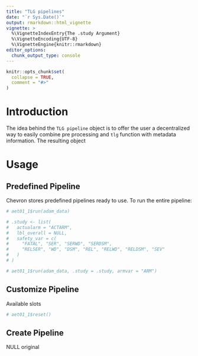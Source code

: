 ```yaml
---
title: "TLG pipelines"
date: "`r Sys.Date()`"
output: rmarkdown::html_vignette
vignette: >
  %\VignetteIndexEntry{The .study Argument}
  %\VignetteEncoding{UTF-8}
  %\VignetteEngine{knitr::rmarkdown}
editor_options: 
  chunk_output_type: console
---
```


```r
knitr::opts_chunk$set(
  collapse = TRUE,
  comment = "#>"
)
```


# Introduction 

The idea behind the `TLG pipeline` object is to offer the user a decentralized way to easily combine pre processing and `tlg` function with metadata information. The resulting object 

# Usage

## Predefined Pipeline

Chevron stores predefined pipelines ready to use. To run the entire pipeline:

```r

# aet01_1$run(adam_data)

# .study <- list(
#   actualarm = "ACTARM",
#   lbl_overall = NULL,
#   safety_var = c(
#     "FATAL", "SER", "SERWD", "SERDSM",
#     "RELSER", "WD", "DSM", "REL", "RELWD", "RELDSM", "SEV"
#   )
# )

# aet01_1$run(adam_data, .study = .study, armvar = "ARM")


```

## Customize Pipeline

Available slots

```r




# aet01_1$reset()

```


## Create Pipeline

NULL original

```r




```





